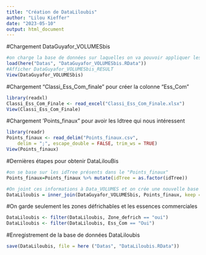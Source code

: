 ---
title: "Création de DataLiloubis"
author: "Lilou Kieffer"
date: "2023-05-10"
output: html_document
---

#Chargement DataGuyafor_VOLUMESbis
```{r}
#on charge la base de données sur laquelles on va pouvoir appliquer les derniers filtrages afin d'obtenir DataLiloubis
load(here("Datas", "DataGuyafor_VOLUMESbis.RData"))
#Afficher DataGuyafor_VOLUMESbis_RESULT
View(DataGuyafor_VOLUMESbis)
```

#Chargement "Classi_Ess_Com_finale" pour créer la colonne "Ess_Com"
```{r}
library(readxl)
Classi_Ess_Com_Finale <- read_excel("Classi_Ess_Com_Finale.xlsx")
View(Classi_Ess_Com_Finale)
```

#Chargement 'Points_finaux" pour avoir les Idtree qui nous intéressent 
```{r}
library(readr)
Points_finaux <- read_delim("Points_finaux.csv", 
    delim = ";", escape_double = FALSE, trim_ws = TRUE)
View(Points_finaux)
```

#Dernières étapes pour obtenir DataLilouBis
```{r}
#on se base sur les idTree présents dans le "Points_finaux"
Points_finaux=Points_finaux %>% mutate(idTree = as.factor(idTree))

#On joint ces informations à Data_VOLUMES et on crée une nouvelle base qui sera notre data finale : DataLiloubis
DataLiloubis = inner_join(DataGuyafor_VOLUMESbis, Points_finaux, keep = FALSE, multiple = "first")

```

#On garde seulement les zones défrichables et les essences commerciales
```{r}
DataLiloubis <- filter(DataLiloubis, Zone_defrich == "oui")
DataLiloubis <- filter(DataLiloubis, Ess_Com == "Oui")
```


#Enregistrement de la base de données DataLiloubis
```{r}
save(DataLiloubis, file = here ("Datas", "DataLiloubis.RData"))
```

